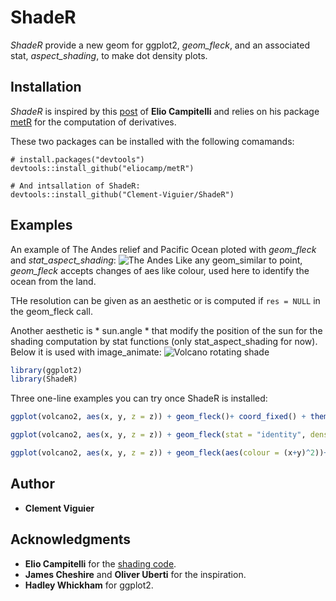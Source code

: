 # ShadeR

*ShadeR* provide a new geom for ggplot2, *geom_fleck*, and an associated stat, *aspect_shading*, to make dot density plots.


## Installation

*ShadeR* is inspired by this [post](https://eliocamp.github.io/codigo-r/2018/02/how-to-make-shaded-relief-in-r/?utm_content=buffer628d9&utm_medium=social&utm_source=twitter.com&utm_campaign=buffer) of **Elio Campitelli** and relies on his package [metR](https://github.com/eliocamp/metR) for the computation of derivatives.

These two packages can be installed with the following comamands:

```
# install.packages("devtools")
devtools::install_github("eliocamp/metR")

# And intsallation of ShadeR:
devtools::install_github("Clement-Viguier/ShadeR")

```

## Examples

An example of The Andes relief and Pacific Ocean ploted with *geom_fleck* and *stat_aspect_shading*:
![The Andes](./plot/aconcagua.png)
Like any geom_similar to point, *geom_fleck* accepts changes of aes like colour, used here to identify the ocean from the land.

THe resolution can be given as an aesthetic or is computed if `res = NULL` in the geom_fleck call.

Another aesthetic is * sun.angle * that modify the position of the sun for the shading computation by stat functions (only stat_aspect_shading for now). Below it is used with image_animate:
![Volcano rotating shade](./plot/animation2.gif)


```r
library(ggplot2)
library(ShadeR)
```

Three one-line examples you can try once ShadeR is installed:

```r
ggplot(volcano2, aes(x, y, z = z)) + geom_fleck()+ coord_fixed() + theme_void() + ggtitle("Volcano shaded with geom_fleck")

ggplot(volcano2, aes(x, y, z = z)) + geom_fleck(stat = "identity", density = 10)+ coord_fixed() + theme_void() + ggtitle("Volcano altitude visualised with geom_fleck and stat = \"identity\"." )

ggplot(volcano2, aes(x, y, z = z)) + geom_fleck(aes(colour = (x+y)^2))+ coord_fixed() + theme_void() + ggtitle("Color and density are also controlled with aes()." )

```
## Author

* **Clement Viguier** 

## Acknowledgments

* **Elio Campitelli** for the [shading code](https://eliocamp.github.io/codigo-r/2018/02/how-to-make-shaded-relief-in-r/?utm_content=buffer628d9&utm_medium=social&utm_source=twitter.com&utm_campaign=buffer).
* **James Cheshire** and **Oliver Uberti** for the inspiration.
* **Hadley Whickham** for ggplot2.
